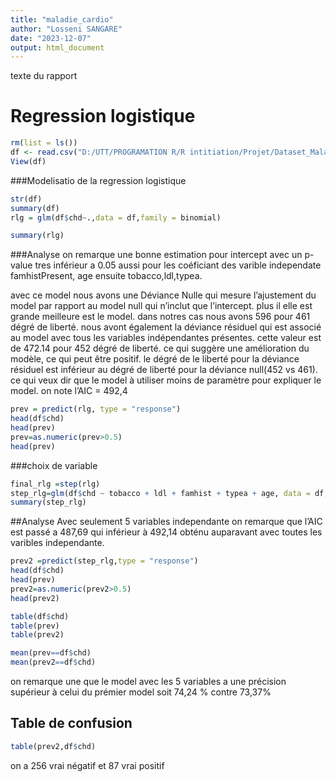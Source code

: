 ```yaml
---
title: "maladie_cardio"
author: "Losseni SANGARE"
date: "2023-12-07"
output: html_document
---
```

texte du rapport

# Regression logistique
```r
rm(list = ls())
df <- read.csv("D:/UTT/PROGRAMATION R/R intitiation/Projet/Dataset_Maladie_Cadiovasculaire.txt", row.names=1, sep=";")
View(df)

```


###Modelisatio de la regression logistique
```r
str(df)
summary(df)
rlg = glm(df$chd~.,data = df,family = binomial)
```


```r
summary(rlg)
```

###Analyse
on remarque une bonne estimation pour intercept avec un p-value tres inférieur a 0.05 aussi pour les coéficiant des varible independate famhistPresent, age ensuite tobacco,ldl,typea.

avec ce model nous avons une Déviance Nulle qui mesure l'ajustement du model par rapport au model null qui n'inclut que l'intercept. plus il elle est grande meilleure est le model. dans notres cas nous avons 596 pour 461 dégré de liberté.
nous avont également la déviance résiduel qui est associé au model avec tous les variables indépendantes présentes.
cette valeur est de 472.14 pour 452 dégré de liberté. ce qui suggère une amélioration du modèle, ce qui peut être positif.
le dégré de le liberté pour la déviance résiduel est inférieur au dégré de liberté pour la déviance null(452 vs 461). ce qui veux dir que le model à utiliser moins de paramètre pour expliquer le model.
on note l'AIC = 492,4

```r
prev = predict(rlg, type = "response")
head(df$chd)
head(prev)
prev=as.numeric(prev>0.5)
head(prev)
```

###choix de variable
```r
final_rlg =step(rlg)
step_rlg=glm(df$chd ~ tobacco + ldl + famhist + typea + age, data = df,family=binomial)
summary(step_rlg)
```

##Analyse
Avec seulement 5 variables independante on remarque que l'AIC est passé a 487,69 qui inférieur à 492,14 obténu auparavant avec toutes les varibles independante.

```r
prev2 =predict(step_rlg,type = "response")
head(df$chd)
head(prev)
prev2=as.numeric(prev2>0.5)
head(prev2)
```

```r
table(df$chd)
table(prev)
table(prev2)

mean(prev==df$chd)
mean(prev2==df$chd)
```

on remarque une que le model avec les 5 variables a une précision supérieur à celui du prémier model soit 74,24 % contre 73,37%

## Table de confusion
```r
table(prev2,df$chd)
```
on a 256 vrai négatif et 87 vrai positif
